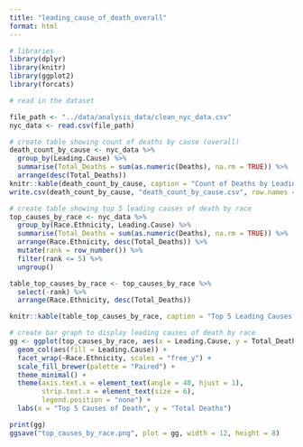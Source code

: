 ```yaml
---
title: "leading_cause_of_death_overall"
format: html
---
```


```r
# libraries
library(dplyr)
library(knitr)
library(ggplot2)
library(forcats)

# read in the dataset

file_path <- "../data/analysis_data/clean_nyc_data.csv"
nyc_data <- read.csv(file_path)

```

```r
# create table showing count of deaths by cause (overall)
death_count_by_cause <- nyc_data %>%
  group_by(Leading.Cause) %>%
  summarise(Total_Deaths = sum(as.numeric(Deaths), na.rm = TRUE)) %>%
  arrange(desc(Total_Deaths))
knitr::kable(death_count_by_cause, caption = "Count of Deaths by Leading Cause")
write.csv(death_count_by_cause, "death_count_by_cause.csv", row.names = FALSE)
```

```r
# create table showing top 5 leading causes of death by race
top_causes_by_race <- nyc_data %>%
  group_by(Race.Ethnicity, Leading.Cause) %>%
  summarise(Total_Deaths = sum(as.numeric(Deaths), na.rm = TRUE)) %>%
  arrange(Race.Ethnicity, desc(Total_Deaths)) %>%
  mutate(rank = row_number()) %>%
  filter(rank <= 5) %>%
  ungroup()

table_top_causes_by_race <- top_causes_by_race %>%
  select(-rank) %>%
  arrange(Race.Ethnicity, desc(Total_Deaths))

knitr::kable(table_top_causes_by_race, caption = "Top 5 Leading Causes of Death by Race")

# create bar graph to display leading causes of death by race
gg <- ggplot(top_causes_by_race, aes(x = Leading.Cause, y = Total_Deaths)) +
  geom_col(aes(fill = Leading.Cause)) + 
  facet_wrap(~Race.Ethnicity, scales = "free_y") + 
  scale_fill_brewer(palette = "Paired") + 
  theme_minimal() + 
  theme(axis.text.x = element_text(angle = 40, hjust = 1), 
        strip.text.x = element_text(size = 6), 
        legend.position = "none") + 
  labs(x = "Top 5 Causes of Death", y = "Total Deaths") 

print(gg)
ggsave("top_causes_by_race.png", plot = gg, width = 12, height = 8)

```
